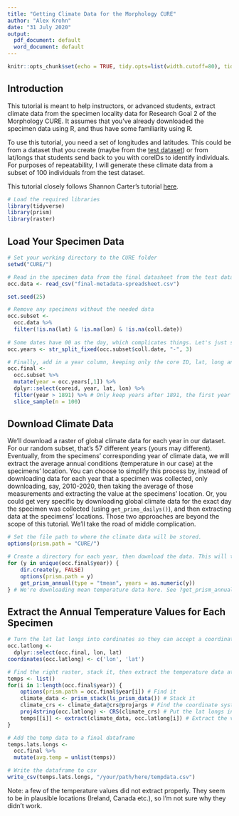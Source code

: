 ```yaml
---
title: "Getting Climate Data for the Morphology CURE"
author: "Alex Krohn"
date: "31 July 2020"
output: 
  pdf_document: default
  word_document: default
---
```


```r
knitr::opts_chunk$set(echo = TRUE, tidy.opts=list(width.cutoff=80), tidy=TRUE, eval = FALSE)
```

## Introduction

This tutorial is meant to help instructors, or advanced students, extract climate data from the specimen locality data for Research Goal 2 of the Morphology CURE. It assumes that you've already downloaded the specimen data using R, and thus have some familiarity using R.

To use this tutorial, you need a set of longitudes and latitudes. This could be from a dataset that you create (maybe from the [test dataset](https://doi.org/10.7291/D1C66C)) or from lat/longs that students send back to you with coreIDs to identify individuals. For purposes of repeatability, I will generate these climate data from a subset of 100 individuals from the test dataset. 

This tutorial closely follows Shannon Carter's tutorial [here](http://rstudio-pubs-static.s3.amazonaws.com/471278_f6c980fd81c34f21ab4b0818415a011e.html).

```r
# Load the required libraries 
library(tidyverse)
library(prism)
library(raster)
```

## Load Your Specimen Data

```r
# Set your working directory to the CURE folder
setwd("CURE/")

# Read in the specimen data from the final datasheet from the test data
occ.data <- read_csv("final-metadata-spreadsheet.csv")

set.seed(25) 

# Remove any specimens without the needed data
occ.subset <-
  occ.data %>%
  filter(!is.na(lat) & !is.na(lon) & !is.na(coll.date))
         
# Some dates have 00 as the day, which complicates things. Let's just split the date, and extract the year
occ.years <- str_split_fixed(occ.subset$coll.date, "-", 3)

# Finally, add in a year column, keeping only the core ID, lat, long and year column in the final dataframe, and then take 100 random rows
occ.final <-
  occ.subset %>%
  mutate(year = occ.years[,1]) %>% 
  dplyr::select(coreid, year, lat, lon) %>%
  filter(year > 1891) %>% # Only keep years after 1891, the first year of PRISM data
  slice_sample(n = 100) 
```

## Download Climate Data

We'll download a raster of global climate data for each year in our dataset. For our random subset, that's 57 different years (yours may different). Eventually, from the specimens' corresponding year of climate data, we will extract the average annual conditions (temperature in our case) at the specimens' location. You can choose to simplify this process by, instead of downloading data for each year that a specimen was collected, only downloading, say, 2010-2020, then taking the average of those measurements and extracting the value at the specimens' location. Or, you could get very specific by downloading global climate data for the exact day the specimen was collected (using `get_prims_dailys()`), and then extracting data at the specimens' locations. Those two approaches are beyond the scope of this tutorial. We'll take the road of middle complication.

```r
# Set the file path to where the climate data will be stored.
options(prism.path = "CURE/")

# Create a directory for each year, then download the data. This will take a few minutes depending on your dataset size.
for (y in unique(occ.final$year)) {
    dir.create(y, FALSE)
    options(prism.path = y)
    get_prism_annual(type = "tmean", years = as.numeric(y)) 
} # We're downloading mean temperature data here. See ?get_prism_annual() for different choices
```

## Extract the Annual Temperature Values for Each Specimen

```r
# Turn the lat lat longs into cordinates so they can accept a coordinate system
occ.latlong <-
  dplyr::select(occ.final, lon, lat)
coordinates(occ.latlong) <- c('lon', 'lat')

# Find the right raster, stack it, then extract the temperature data at each location
temps <- list()
for(i in 1:length(occ.final$year)) {
    options(prism.path = occ.final$year[i]) # Find it
    climate_data <- prism_stack(ls_prism_data()) # Stack it
    climate_crs <- climate_data@crs@projargs # Find the coordinate system
    proj4string(occ.latlong) <- CRS(climate_crs) # Put the lat longs in that coordinate system
    temps[[i]] <- extract(climate_data, occ.latlong[i]) # Extract the values
}

# Add the temp data to a final dataframe
temps.lats.longs <- 
  occ.final %>%
  mutate(avg.temp = unlist(temps))

# Write the dataframe to csv
write_csv(temps.lats.longs, "/your/path/here/tempdata.csv")
```

Note: a few of the temperature values did not extract properly. They seem to be in plausible locations (Ireland, Canada etc.), so I'm not sure why they didn't work. 